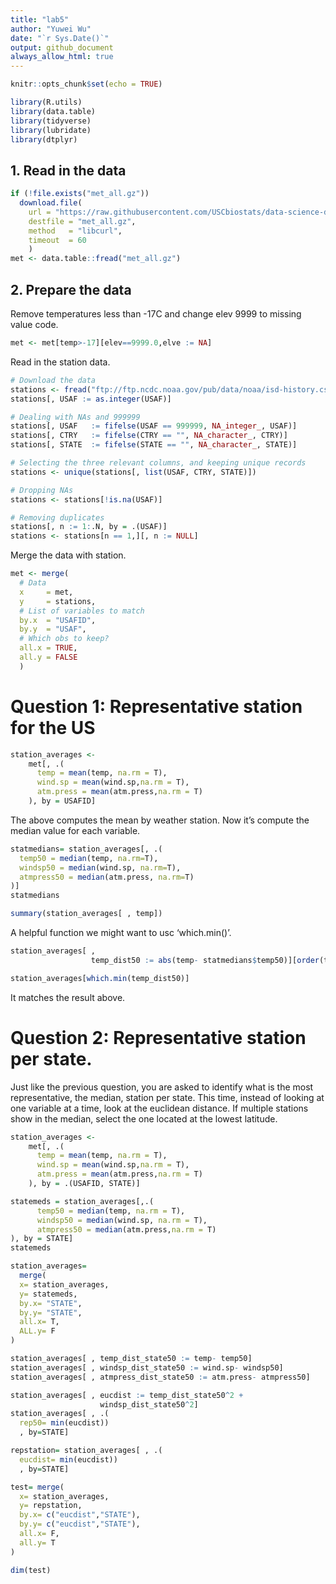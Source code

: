 ```yaml
---
title: "lab5"
author: "Yuwei Wu"
date: "`r Sys.Date()`"
output: github_document
always_allow_html: true
---
```


```r
knitr::opts_chunk$set(echo = TRUE)
```

```r
library(R.utils)
library(data.table)
library(tidyverse)
library(lubridate)
library(dtplyr)
```

## 1. Read in the data
```r
if (!file.exists("met_all.gz"))
  download.file(
    url = "https://raw.githubusercontent.com/USCbiostats/data-science-data/master/02_met/met_all.gz",
    destfile = "met_all.gz",
    method   = "libcurl",
    timeout  = 60
    )
met <- data.table::fread("met_all.gz")
```


## 2. Prepare the data
Remove temperatures less than -17C and change elev 9999 to missing value code.
```r
met <- met[temp>-17][elev==9999.0,elve := NA]
```

Read in the station data.

```r
# Download the data
stations <- fread("ftp://ftp.ncdc.noaa.gov/pub/data/noaa/isd-history.csv")
stations[, USAF := as.integer(USAF)]

# Dealing with NAs and 999999
stations[, USAF   := fifelse(USAF == 999999, NA_integer_, USAF)]
stations[, CTRY   := fifelse(CTRY == "", NA_character_, CTRY)]
stations[, STATE  := fifelse(STATE == "", NA_character_, STATE)]

# Selecting the three relevant columns, and keeping unique records
stations <- unique(stations[, list(USAF, CTRY, STATE)])

# Dropping NAs
stations <- stations[!is.na(USAF)]

# Removing duplicates
stations[, n := 1:.N, by = .(USAF)]
stations <- stations[n == 1,][, n := NULL]
```

Merge the data with station.
```r
met <- merge(
  # Data
  x     = met,      
  y     = stations, 
  # List of variables to match
  by.x  = "USAFID",
  by.y  = "USAF", 
  # Which obs to keep?
  all.x = TRUE,      
  all.y = FALSE
  )
```

# Question 1: Representative station for the US

```r
station_averages <-
    met[, .(
      temp = mean(temp, na.rm = T),
      wind.sp = mean(wind.sp,na.rm = T),
      atm.press = mean(atm.press,na.rm = T)
    ), by = USAFID]
```

The above computes the mean by weather station.
Now it's compute the median value for each variable.

```r
statmedians= station_averages[, .(
  temp50 = median(temp, na.rm=T),
  windsp50 = median(wind.sp, na.rm=T),
  atmpress50 = median(atm.press, na.rm=T)
)]
statmedians
```

```r
summary(station_averages[ , temp])
```

A helpful function we might want to usc 'which.min()'.

```r
station_averages[ , 
                  temp_dist50 := abs(temp- statmedians$temp50)][order(temp_dist50)]
```


```r
station_averages[which.min(temp_dist50)]
```
It matches the result above.

# Question 2: Representative station per state.
Just like the previous question, you are asked to identify what is the most representative, the median, station per state. This time, instead of looking at one variable at a time, look at the euclidean distance. If multiple stations show in the median, select the one located at the lowest latitude.

```r
station_averages <-
    met[, .(
      temp = mean(temp, na.rm = T),
      wind.sp = mean(wind.sp,na.rm = T),
      atm.press = mean(atm.press,na.rm = T)
    ), by = .(USAFID, STATE)]
```

```r
statemeds = station_averages[,.(
      temp50 = median(temp, na.rm = T),
      windsp50 = median(wind.sp, na.rm = T),
      atmpress50 = median(atm.press,na.rm = T)
), by = STATE]
statemeds
```

```r
station_averages= 
  merge(
  x= station_averages,
  y= statemeds,
  by.x= "STATE",
  by.y= "STATE",
  all.x= T,
  ALL.y= F
)
```

```r
station_averages[ , temp_dist_state50 := temp- temp50]
station_averages[ , windsp_dist_state50 := wind.sp- windsp50]             
station_averages[ , atmpress_dist_state50 := atm.press- atmpress50]      
```

```r
station_averages[ , eucdist := temp_dist_state50^2 +
                    windsp_dist_state50^2]
station_averages[ , .(
  rep50= min(eucdist))
  , by=STATE]
```

```r
repstation= station_averages[ , .(
  eucdist= min(eucdist))
  , by=STATE]
```

```r
test= merge(
  x= station_averages,
  y= repstation,
  by.x= c("eucdist","STATE"),
  by.y= c("eucdist","STATE"),
  all.x= F,
  all.y= T
)
```

```r
dim(test)
```

